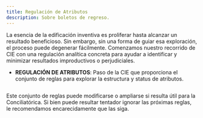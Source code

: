 ```yaml
---
title: Regulación de Atributos
description: Sobre boletos de regreso.
---
```


La esencia de la edificación inventiva es proliferar hasta alcanzar un resultado beneficioso. Sin embargo, sin una forma de guiar esa exploración, el proceso puede degenerar fácilmente. Comenzamos nuestro recorrido de CIE con una regulación analítica concreta para ayudar a identificar y minimizar resultados improductivos o perjudiciales.

- **REGULACIÓN DE ATRIBUTOS**: Paso de la CIE que proporciona el conjunto de reglas para explorar la estructura y status de atributos.

<Image
  src="/images/regulacion-de-atributos.svg"
  alt=""
  width={300}
  height={65}
  className="w-full"
/>

Este conjunto de reglas puede modificarse o ampliarse si resulta útil para la Conciliatórica. Si bien puede resultar tentador ignorar las próximas reglas, le recomendamos encarecidamente que las siga.

